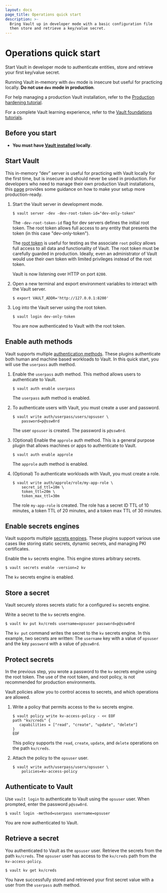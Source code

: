 ```yaml
---
layout: docs
page_title: Operations quick start
description: >-
  Bring Vault up in developer mode with a basic configuration file
  then store and retrieve a key/value secret.
---
```


# Operations quick start

Start Vault in developer mode to authenticate entities, store and retrieve
your first key/value secret.

<Warning>

Running Vault in-memory with `dev` mode is insecure but useful for
practicing locally. **Do not use `dev` mode in production**.

For help managing a production Vault installation, refer to the
[Production hardening tutorial](/vault/tutorials/operations/production-hardening).

</Warning>

For a complete Vault learning experience, refer to the [Vault foundations tutorials](/vault/tutorials/get-started).

## Before you start

- **You must have [Vault installed](/vault/install) locally**.

## Start Vault

<Warning>

This in-memory “dev” server is useful for practicing with Vault locally for the
first time, but is insecure and should never be used in production. For
developers who need to manage their own production Vault installations, this
[page](/vault/tutorials/operations/production-hardening) provides some guidance
on how to make your setup more production-ready.

</Warning>

1. Start the Vault server in development mode.

   ```shell-session
   $ vault server -dev -dev-root-token-id="dev-only-token"
   ```

   The `-dev-root-token-id` flag for dev servers defines the initial root token.
   The root token allows full access to any entity that presents the token (in this
   case "dev-only-token").

   <Warning>

   The [root token](/vault/docs/concepts/tokens#root-tokens) is useful for
   testing as the associate `root` policy allows full access to all data and functionality of Vault. The
   root token must be carefully guarded in production. Ideally, even an administrator of
   Vault would use their own token with limited privileges instead of the root token.

   </Warning>

   Vault is now listening over HTTP on port `8200`.

1. Open a new terminal and export environment variables to interact with the
   Vault server.

   ```shell-session
   $ export VAULT_ADDR='http://127.0.0.1:8200'
   ```

1. Log into the Vault server using the root token.

   ```shell-session
   $ vault login dev-only-token
   ```

   You are now authenticated to Vault with the root token.

## Enable auth methods

Vault supports multiple [authentication methods](/vault/docs/auth). These
plugins authenticate both human and machine based workloads to Vault. In this
quick start, you will use the `userpass` auth method.

1. Enable the `userpass` auth method. This method allows users to authenticate to
   Vault.

   ```shell-session
   $ vault auth enable userpass
   ```

   The `userpass` auth method is enabled.

1. To authenticate users with Vault, you must create a user and password.

   ```shell-session
   $ vault write auth/userpass/users/opsuser \
       password=p@ssw0rd
   ```

   The user `opsuser` is created. The password is `p@ssw0rd`.

1. (Optional) Enable the `approle` auth method. This is a general purpose plugin that
   allows machines or apps to authenticate to Vault.

   ```shell-session
   $ vault auth enable approle
   ```

   The `approle` auth method is enabled.

1. (Optional) To authenticate workloads with Vault, you must create a role.

   ```shell-session
   $ vault write auth/approle/role/my-app-role \
       secret_id_ttl=10m \
       token_ttl=20m \
       token_max_ttl=30m
   ```

   The role `my-app-role` is created. The role has a secret ID TTL of 10 minutes, a
   token TTL of 20 minutes, and a token max TTL of 30 minutes.

## Enable secrets engines

Vault supports multiple [secrets engines](/vault/docs/secrets). These
plugins support various use cases like storing static secrets, dynamic secrets,
and managing PKI certificates.

Enable the `kv` secrets engine. This engine stores arbitrary secrets.

```shell-session
$ vault secrets enable -version=2 kv
```

The `kv` secrets engine is enabled.

## Store a secret

Vault securely stores secrets static for a configured `kv` secrets engine.

Write a secret to the `kv` secrets engine.

```shell-session
$ vault kv put kv/creds username=opsuser password=p@ssw0rd
```

The `kv put` command writes the secret to the `kv` secrets engine. In this example, two
secrets are written: The `username` key with a value of `opsuser` and the key
`password` with a value of `p@ssw0rd`.

## Protect secrets

In the previous step, you wrote a password to the `kv` secrets engine using the
root token. The use of the root token, and root policy, is not recommended for production environments.

Vault policies allow you to control access to secrets, and which operations are allowed.

1. Write a policy that permits access to the `kv` secrets engine.

   ```shell-session
   $ vault policy write kv-access-policy - << EOF
   path "kv/creds" {
      capabilities = ["read", "create", "update", "delete"]
   }
   EOF
   ```

   This policy supports the `read`, `create`, `update`, and `delete` operations on
   the path `kv/creds`.

1. Attach the policy to the `opsuser` user.

   ```shell-session
   $ vault write auth/userpass/users/opsuser \
       policies=kv-access-policy
   ```


## Authenticate to Vault

Use `vault login` to authenticate to Vault using the `opsuser` user. When prompted, enter the
password `p@ssw0rd`.

```shell-session
$ vault login -method=userpass username=opsuser
```

You are now authenticated to Vault.

## Retrieve a secret

You authenticated to Vault as the `opsuser` user. Retrieve the secrets from the
path `kv/creds`. The `opsuser` user has access to the `kv/creds` path from the
`kv-access-policy`.

```shell-session
$ vault kv get kv/creds
```

You have successfully stored and retrieved your first secret value with a user
from the `userpass` auth method.